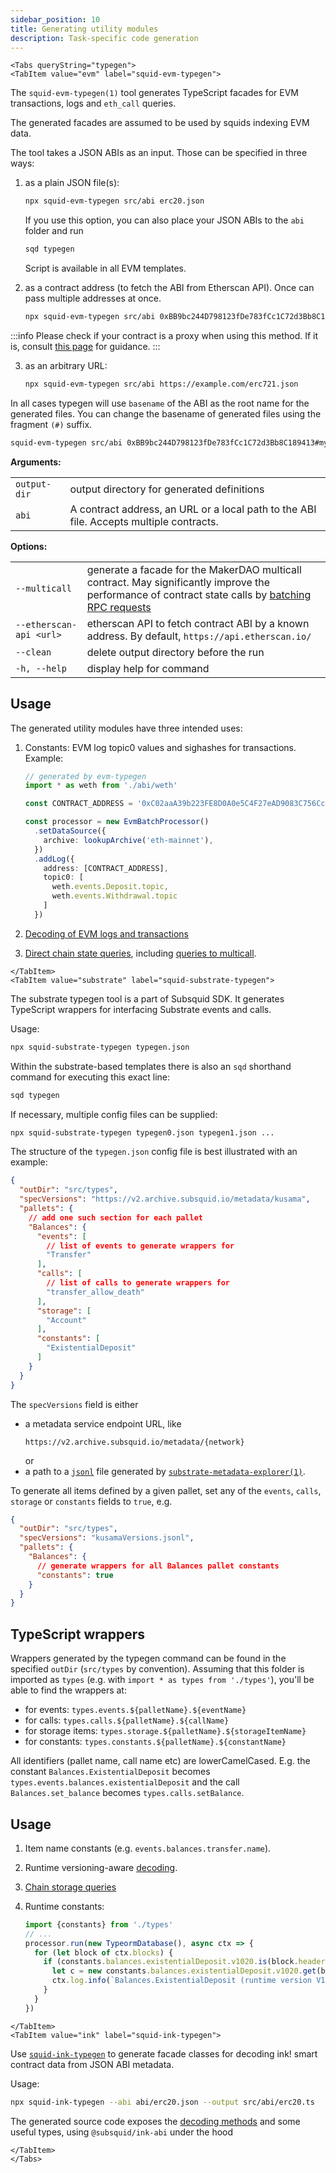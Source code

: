 ```yaml
---
sidebar_position: 10
title: Generating utility modules
description: Task-specific code generation
---
```



```mdx-code-block
<Tabs queryString="typegen">
<TabItem value="evm" label="squid-evm-typegen">
```

The `squid-evm-typegen(1)` tool generates TypeScript facades for EVM transactions, logs and `eth_call` queries.

The generated facades are assumed to be used by squids indexing EVM data.

The tool takes a JSON ABIs as an input. Those can be specified in three ways:

1. as a plain JSON file(s):

   ```bash
   npx squid-evm-typegen src/abi erc20.json
   ```
   If you use this option, you can also place your JSON ABIs to the `abi` folder and run
   ```bash
   sqd typegen
   ```
   Script is available in all EVM templates.

2. as a contract address (to fetch the ABI from Etherscan API). Once can pass multiple addresses at once.

   ```bash
   npx squid-evm-typegen src/abi 0xBB9bc244D798123fDe783fCc1C72d3Bb8C189413
   ```

:::info
Please check if your contract is a proxy when using this method. If it is, consult [this page](/sdk/resources/evm/proxy-contracts) for guidance.
:::

3. as an arbitrary URL:

   ```bash
   npx squid-evm-typegen src/abi https://example.com/erc721.json
   ```

In all cases typegen will use `basename` of the ABI as the root name for the generated files. You can change the basename of generated files using the fragment `(#)` suffix.

```bash
squid-evm-typegen src/abi 0xBB9bc244D798123fDe783fCc1C72d3Bb8C189413#my-contract-name
```

**Arguments:**

|                        |                                                           |
|------------------------|-----------------------------------------------------------|
|  `output-dir`          | output directory for generated definitions                |
|  `abi`                 | A contract address, an URL or a local path to the ABI file. Accepts multiple contracts. |


**Options:**

|                           |                                                          |
|---------------------------|----------------------------------------------------------|
|  `--multicall`            | generate a facade for the MakerDAO multicall contract. May significantly improve the performance of contract state calls by [batching RPC requests](/dead) |
|  `--etherscan-api <url>`  | etherscan API to fetch contract ABI by a known address. By default, `https://api.etherscan.io/`   |
|  `--clean`                | delete output directory before the run                   |
|  `-h, --help`             | display help for command                                 |


## Usage

The generated utility modules have three intended uses:

1. Constants: EVM log topic0 values and sighashes for transactions. Example:
   ```ts
   // generated by evm-typegen
   import * as weth from './abi/weth'

   const CONTRACT_ADDRESS = '0xC02aaA39b223FE8D0A0e5C4F27eAD9083C756Cc2'.toLowerCase()

   const processor = new EvmBatchProcessor()
     .setDataSource({
       archive: lookupArchive('eth-mainnet'),
     })
     .addLog({
       address: [CONTRACT_ADDRESS],
       topic0: [
         weth.events.Deposit.topic,
         weth.events.Withdrawal.topic
       ]
     })
   ```
2. [Decoding of EVM logs and transactions](/dead)

3. [Direct chain state queries](/dead), including [queries to multicall](/dead).

```mdx-code-block
</TabItem>
<TabItem value="substrate" label="squid-substrate-typegen">
```

The substrate typegen tool is a part of Subsquid SDK. It generates TypeScript wrappers for interfacing Substrate events and calls.

Usage:

```bash
npx squid-substrate-typegen typegen.json
```

Within the substrate-based templates there is also an `sqd` shorthand command for executing this exact line:

```bash
sqd typegen
```

If necessary, multiple config files can be supplied:
```bash
npx squid-substrate-typegen typegen0.json typegen1.json ...
```

The structure of the `typegen.json` config file is best illustrated with an example:
```json
{
  "outDir": "src/types",
  "specVersions": "https://v2.archive.subsquid.io/metadata/kusama",
  "pallets": {
    // add one such section for each pallet
    "Balances": {
      "events": [
        // list of events to generate wrappers for
        "Transfer"
      ],
      "calls": [
        // list of calls to generate wrappers for
        "transfer_allow_death"
      ],
      "storage": [
        "Account"
      ],
      "constants": [
        "ExistentialDeposit"
      ]
    }
  }
}
```
The `specVersions` field is either
 - a metadata service endpoint URL, like
   ```
   https://v2.archive.subsquid.io/metadata/{network}
   ```
   or
 - a path to a [`jsonl`](https://jsonlines.org) file generated by [`substrate-metadata-explorer(1)`](https://github.com/subsquid/squid-sdk/tree/master/substrate/substrate-metadata-explorer).


To generate all items defined by a given pallet, set any of the `events`, `calls`, `storage` or `constants` fields to `true`, e.g.

```json
{
  "outDir": "src/types",
  "specVersions": "kusamaVersions.jsonl",
  "pallets": {
    "Balances": {
      // generate wrappers for all Balances pallet constants
      "constants": true
    }
  }
}
```

## TypeScript wrappers

Wrappers generated by the typegen command can be found in the specified `outDir` (`src/types` by convention). Assuming that this folder is imported as `types` (e.g. with `import * as types from './types'`), you'll be able to find the wrappers at:
 - for events: `types.events.${palletName}.${eventName}`
 - for calls: `types.calls.${palletName}.${callName}`
 - for storage items: `types.storage.${palletName}.${storageItemName}`
 - for constants: `types.constants.${palletName}.${constantName}`

All identifiers (pallet name, call name etc) are lowerCamelCased. E.g. the constant ```Balances.ExistentialDeposit``` becomes ```types.events.balances.existentialDeposit``` and the call ```Balances.set_balance``` becomes ```types.calls.setBalance```.

## Usage

1. Item name constants (e.g. `events.balances.transfer.name`).

2. Runtime versioning-aware [decoding](/dead).

3. [Chain storage queries](/dead)

4. Runtime constants:
   ```typescript
   import {constants} from './types'
   // ...
   processor.run(new TypeormDatabase(), async ctx => {
     for (let block of ctx.blocks) {
       if (constants.balances.existentialDeposit.v1020.is(block.header)) {
         let c = new constants.balances.existentialDeposit.v1020.get(block.header)
         ctx.log.info(`Balances.ExistentialDeposit (runtime version V1020): ${c}`)
       }
     }
   })
   ```

```mdx-code-block
</TabItem>
<TabItem value="ink" label="squid-ink-typegen">
```

Use [`squid-ink-typegen`](https://github.com/subsquid/squid-sdk/tree/master/substrate/ink-typegen) to generate facade classes for decoding ink! smart contract data from JSON ABI metadata.

Usage:

```bash
npx squid-ink-typegen --abi abi/erc20.json --output src/abi/erc20.ts
```

The generated source code exposes the [decoding methods](/dead) and some useful types, using `@subsquid/ink-abi` under the hood

```mdx-code-block
</TabItem>
</Tabs>
```

